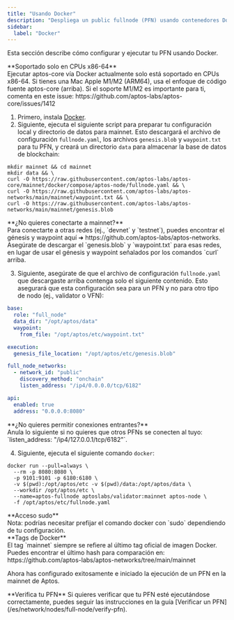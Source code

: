 ```yaml
---
title: "Usando Docker"
description: "Despliega un public fullnode (PFN) usando contenedores Docker con descarga automatizada de configuración y configuración de contenedor para sistemas x86-64."
sidebar:
  label: "Docker"
---
```



Esta sección describe cómo configurar y ejecutar tu PFN usando Docker.

<Aside type="caution">
  **Soportado solo en CPUs x86-64**<br />
  Ejecutar aptos-core vía Docker actualmente solo está soportado en CPUs x86-64. Si tienes una Mac Apple M1/M2 (ARM64), usa
  el enfoque de código fuente aptos-core (arriba). Si el soporte M1/M2 es importante para ti, comenta en este
  issue: https://github.com/aptos-labs/aptos-core/issues/1412
</Aside>

1. Primero, instala [Docker](https://docs.docker.com/get-docker/).
2. Siguiente, ejecuta el siguiente script para preparar tu configuración local y directorio de datos para mainnet. Esto
   descargará el archivo de configuración `fullnode.yaml`, los archivos `genesis.blob` y `waypoint.txt` para tu PFN, y
   creará un directorio `data` para almacenar la base de datos de blockchain:

```shellscript filename="Terminal"
mkdir mainnet && cd mainnet
mkdir data && \
curl -O https://raw.githubusercontent.com/aptos-labs/aptos-core/mainnet/docker/compose/aptos-node/fullnode.yaml && \
curl -O https://raw.githubusercontent.com/aptos-labs/aptos-networks/main/mainnet/waypoint.txt && \
curl -O https://raw.githubusercontent.com/aptos-labs/aptos-networks/main/mainnet/genesis.blob
```

<Aside type="caution">
  **¿No quieres conectarte a mainnet?**<br />
  Para conectarte a otras redes (ej., `devnet` y `testnet`), puedes encontrar el génesis y waypoint aquí ➜ https://github.com/aptos-labs/aptos-networks.
  Asegúrate de descargar el `genesis.blob` y `waypoint.txt` para esas redes, en lugar de usar el génesis
  y waypoint señalados por los comandos `curl` arriba.
</Aside>

3. Siguiente, asegúrate de que el archivo de configuración `fullnode.yaml` que descargaste arriba contenga solo el siguiente contenido.
   Esto asegurará que esta configuración sea para un PFN y no para otro tipo de nodo (ej., validator o VFN):

```yaml filename="fullnode.yaml"
base:
  role: "full_node"
  data_dir: "/opt/aptos/data"
  waypoint:
    from_file: "/opt/aptos/etc/waypoint.txt"

execution:
  genesis_file_location: "/opt/aptos/etc/genesis.blob"

full_node_networks:
  - network_id: "public"
    discovery_method: "onchain"
    listen_address: "/ip4/0.0.0.0/tcp/6182"

api:
  enabled: true
  address: "0.0.0.0:8080"
```

<Aside type="caution">
  **¿No quieres permitir conexiones entrantes?** <br />
  Anula lo siguiente si no quieres que otros PFNs se conecten al tuyo: `listen_address: "/ip4/127.0.0.1/tcp/6182"`.
</Aside>

4. Siguiente, ejecuta el siguiente comando `docker`:

```shellscript filename="Terminal"
docker run --pull=always \
  --rm -p 8080:8080 \
  -p 9101:9101 -p 6180:6180 \
  -v $(pwd):/opt/aptos/etc -v $(pwd)/data:/opt/aptos/data \
  --workdir /opt/aptos/etc \
  --name=aptos-fullnode aptoslabs/validator:mainnet aptos-node \
  -f /opt/aptos/etc/fullnode.yaml
```

<Aside type="caution">
  **Acceso sudo**<br />
  Nota: podrías necesitar prefijar el comando docker con `sudo` dependiendo de tu configuración.
</Aside>

<Aside type="note">
  **Tags de Docker**<br />
  El tag `mainnet` siempre se refiere al último tag oficial de imagen Docker. Puedes encontrar el último hash para comparación en:
  https://github.com/aptos-labs/aptos-networks/tree/main/mainnet
</Aside>

Ahora has configurado exitosamente e iniciado la ejecución de un PFN en la mainnet de Aptos.

<Aside type="note">
  **Verifica tu PFN**
  Si quieres verificar que tu PFN esté ejecutándose correctamente, puedes seguir las instrucciones en la guía [Verificar un PFN](/es/network/nodes/full-node/verify-pfn).
</Aside>
